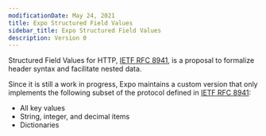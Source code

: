 ```yaml
---
modificationDate: May 24, 2021
title: Expo Structured Field Values
sidebar_title: Expo Structured Field Values
description: Version 0
---
```


Structured Field Values for HTTP, [IETF RFC 8941](https://tools.ietf.org/html/rfc8941), is a proposal to formalize header syntax and facilitate nested data.

Since it is still a work in progress, Expo maintains a custom version that only implements the following subset of the protocol defined in [IETF RFC 8941](https://tools.ietf.org/html/rfc8941):

- All key values
- String, integer, and decimal items
- Dictionaries
